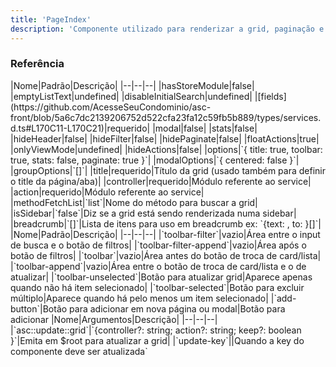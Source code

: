 ```yaml
---
title: 'PageIndex'
description: 'Componente utilizado para renderizar a grid, paginação e filtros.'
---
```


### Referência

<AccordionGroup>
  <Accordion icon="github" title="Propriedades">
    |Nome|Padrão|Descrição|
    |--|--|--|
    |hasStoreModule|false|
    |emptyListText|undefined|
    |disableInitialSearch|undefined|
    |[fields](https://github.com/AcesseSeuCondominio/asc-front/blob/5a6c7dc2139206752d522cfa23fa12c59fb5b889/types/services.d.ts#L170C11-L170C21)|requerido|
    |modal|false|
    |stats|false|
    |hideHeader|false|
    |hideFilter|false|
    |hidePaginate|false|
    |floatActions|true|
    |onlyViewMode|undefined|
    |hideActions|false|
    |options|`{ title: true, toolbar: true, stats: false, paginate: true }`|
    |modalOptions|`{ centered: false }`|
    |groupOptions|`[]`|
    |title|requerido|Título da grid (usado também para definir o title da página/aba)|
    |controller|requerido|Módulo referente ao service|
    |action|requerido|Módulo referente ao service|
    |methodFetchList|`list`|Nome do método para buscar a grid|
    |isSidebar|`false`|Diz se a grid está sendo renderizada numa sidebar|
    |breadcrumb|`[]`|Lista de itens para uso em breadcrumb ex: `{text: <string>, to: <url>}[]`|
  </Accordion>
  <Accordion icon="rectangle-terminal" title="Slots">
    |Nome|Padrão|Descrição|
    |--|--|--|
    |`toolbar-filter`|vazio|Área entre o input de busca e o botão de filtros|
    |`toolbar-filter-append`|vazio|Área após o botão de filtros|
    |`toolbar`|vazio|Área antes do botão de troca de card/lista|
    |`toolbar-append`|vazio|Área entre o botão de troca de card/lista e o de atualizar|
    |`toolbar-unselected`|Botão para atualizar grid|Aparece apenas quando não há item selecionado|
    |`toolbar-selected`|Botão para excluir múltiplo|Aparece quando há pelo menos um item selecionado|
    |`add-button`|Botão para adicionar em nova página ou modal|Botão para adicionar
  </Accordion>
  <Accordion title="Eventos">
    |Nome|Argumentos|Descrição|
    |--|--|--|
    |`asc::update::grid`|`{controller?: string; action?: string; keep?: boolean }`|Emita em $root para atualizar a grid|
    |`update-key`||Quando a key do componente deve ser atualizada`
  </Accordion>
</AccordionGroup>